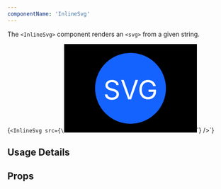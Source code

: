 ```yaml
---
componentName: 'InlineSvg'
---
```


The `<InlineSvg>` component renders an `<svg>` from a given string.

<LiveComponent>{`<InlineSvg
  src={\`<svg width="300" height="200">
    <rect width="100%" height="100%" fill="#000000" />
    <circle cx="150" cy="100" r="80" fill="#1563ff" />
    <text x="150" y="125" font-size="60" text-anchor="middle" fill="#ffffff">SVG</text>
  </svg>\`}
/>`}</LiveComponent>

## Usage Details

<UsageDetails packageName="@hashicorp/react-inline-svg" />

## Props

<PropsTable props={componentProps} />
